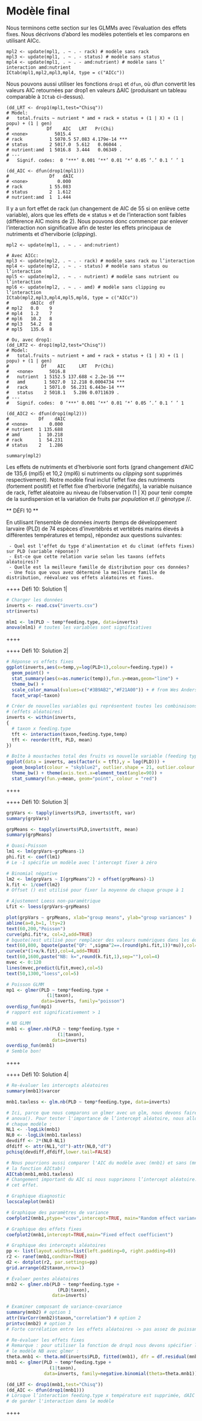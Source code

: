 # Modèle final

Nous terminons cette section sur les GLMMs avec l'évaluation des effets
fixes. Nous décrivons d'abord les modèles potentiels et les comparons
en utilisant AICc.

``` {.rsplus|}
mpl2 <- update(mpl1, . ~ . - rack) # modèle sans rack
mpl3 <- update(mpl1, . ~ . - status) # modèle sans status
mpl4 <- update(mpl1, . ~ . - amd:nutrient) # modèle sans l’ interaction amd:nutrient 
ICtab(mpl1,mpl2,mpl3,mpl4, type = c("AICc"))
```

Nous pouvons aussi utiliser les fonctions `drop1` et `dfun`, où dfun
convertit les valeurs AIC retournées par drop1 en valeurs ΔAIC
(produisant un tableau comparable à `ICtab` ci-dessus).

``` {.rsplus|}
(dd_LRT <- drop1(mpl1,test="Chisq"))
# Model:
#   total.fruits ~ nutrient * amd + rack + status + (1 | X) + (1 | popu) + (1 | gen)
#              Df    AIC   LRT   Pr(Chi)    
# <none>          5015.4                     
# rack          1 5070.5 57.083 4.179e-14 ***
# status        2 5017.0  5.612   0.06044 .  
# nutrient:amd  1 5016.8  3.444   0.06349 .  
# ---
#   Signif. codes:  0 ‘***’ 0.001 ‘**’ 0.01 ‘*’ 0.05 ‘.’ 0.1 ‘ ’ 1

(dd_AIC <- dfun(drop1(mpl1)))
#               Df   dAIC
# <none>           0.000
# rack          1 55.083
# status        2  1.612
# nutrient:amd  1  1.444
```

Il y a un fort effet de rack (un changement de AIC de 55 si on enlève
cette variable), alors que les effets de « status » et de l'interaction
sont faibles (différence AIC moins de 2). Nous pouvons donc commencer
par enlever l'interaction non significative afin de tester les effets
principaux de nutriments et d'herviborie (*clipping*).

``` {.rsplus|}
mpl2 <- update(mpl1, . ~ . - and:nutrient)

# Avec AICc:
mpl3 <- update(mpl2, . ~ . - rack) # modèle sans rack ou l’interaction
mpl4 <- update(mpl2, . ~ . - status) # modèle sans status ou l’interaction
mpl5 <- update(mpl2, . ~ . - nutrient) # modèle sans nutrient ou l’interaction
mpl6 <- update(mpl2, . ~ . - amd) # modèle sans clipping ou l’interaction
ICtab(mpl2,mpl3,mpl4,mpl5,mpl6, type = c("AICc"))
#        dAICc  df
# mpl2   0.0    9 
# mpl4   1.2    7 
# mpl6   10.2   8 
# mpl3   54.2   8 
# mpl5   135.6  8 

# Ou, avec drop1:
(dd_LRT2 <- drop1(mpl2,test="Chisq"))
# Model:
#   total.fruits ~ nutrient + amd + rack + status + (1 | X) + (1 | popu) + (1 | gen)
#            Df    AIC     LRT   Pr(Chi)    
#   <none>      5016.8                      
#   nutrient  1 5152.5 137.688 < 2.2e-16 ***
#   amd       1 5027.0  12.218 0.0004734 ***
#   rack      1 5071.0  56.231 6.443e-14 ***
#   status    2 5018.1   5.286 0.0711639 .  
# ---
#   Signif. codes:  0 ‘***’ 0.001 ‘**’ 0.01 ‘*’ 0.05 ‘.’ 0.1 ‘ ’ 1

(dd_AIC2 <- dfun(drop1(mpl2)))
#           Df    dAIC
# <none>        0.000
# nutrient  1 135.688
# amd       1  10.218
# rack      1  54.231
# status    2   1.286

summary(mpl2)
```

Les effets de nutriments et d'herbivorie sont forts (grand changement
d'AIC de 135,6 (mpl5) et 10,2 (mpl6) si nutriments ou *clipping* sont
supprimés respectivement). Notre modèle final inclut l'effet fixe des
nutriments (fortement positif) et l'effet fixe d'herbivorie (négatifs),
la variable nuisance de rack, l'effet aléatoire au niveau de
l'observation (1 \| X) pour tenir compte de la surdispersion et la
variation de fruits par *population* et // génotype //.

\*\* DÉFI 10 \*\*

En utilisant l'ensemble de données *inverts* (temps de développement
larvaire (PLD) de 74 espèces d'invertébrés et vertébrés marins élevés à
différentes températures et temps), répondez aux questions suivantes:

     - Quel est l'effet du type d'alimentation et du climat (effets fixes) sur PLD (variable réponse)?
     - Est-ce que cette relation varie selon les taxons (effets aléatoires)?
     - Quelle est la meilleure famille de distribution pour ces données?
     - Une fois que vous avez déterminé la meilleure famille de distribution, réévaluez vos effets aléatoires et fixes.

++++ Défi 10: Solution 1\|

```r
# Charger les données
inverts <- read.csv("inverts.csv")
str(inverts)

mlm1 <- lm(PLD ~ temp*feeding.type, data=inverts)
anova(mlm1) # toutes les variables sont significatives
```

++++

++++ Défi 10: Solution 2\|

```r

# Réponse vs effets fixes
ggplot(inverts,aes(x=temp,y=log(PLD+1),colour=feeding.type)) +
  geom_point() +
  stat_summary(aes(x=as.numeric(temp)),fun.y=mean,geom="line") +
  theme_bw() +
  scale_color_manual(values=c("#3B9AB2","#F21A00")) + # from Wes Anderson Zissou palette
  facet_wrap(~taxon)

# Créer de nouvelles variables qui représentent toutes les combinaisons de feeding type x temp x taxa 
# (effets aléatoires)
inverts <- within(inverts,
{
  # taxon x feeding.type
  tft <- interaction(taxon,feeding.type,temp)
  tft <- reorder(tft, PLD, mean)
})

# Boîte à moustaches total des fruits vs nouvelle variable (feeding type x temp x taxa)
ggplot(data = inverts, aes(factor(x = tft),y = log(PLD))) +
  geom_boxplot(colour = "skyblue2", outlier.shape = 21, outlier.colour = "skyblue2") + 
  theme_bw() + theme(axis.text.x=element_text(angle=90)) + 
  stat_summary(fun.y=mean, geom="point", colour = "red") 
```

++++

++++ Défi 10: Solution 3\|

```r

grpVars <- tapply(inverts$PLD, inverts$tft, var)
summary(grpVars)

grpMeans <- tapply(inverts$PLD,inverts$tft, mean)
summary(grpMeans)

# Quasi-Poisson
lm1 <- lm(grpVars~grpMeans-1) 
phi.fit <- coef(lm1)
# Le -1 spécifie un modèle avec l'intercept fixer à zéro

# Binomial négative
lm2 <- lm(grpVars ~ I(grpMeans^2) + offset(grpMeans)-1)
k.fit <- 1/coef(lm2)
# Offset () est utilisé pour fixer la moyenne de chaque groupe à 1

# Ajustement Loess non-paramétrique
Lfit <- loess(grpVars~grpMeans)

plot(grpVars ~ grpMeans, xlab="group means", ylab="group variances" )
abline(a=0,b=1, lty=2)
text(60,200,"Poisson")
curve(phi.fit*x, col=2,add=TRUE)
# bquote()est utilisé pour remplacer des valeurs numériques dans les équations avec des symboles
text(60,800, bquote(paste("QP: ",sigma^2==.(round(phi.fit,1))*mu)),col=2)
curve(x*(1+x/k.fit),col=4,add=TRUE)
text(60,1600,paste("NB: k=",round(k.fit,1),sep=""),col=4)
mvec <- 0:120
lines(mvec,predict(Lfit,mvec),col=5)
text(50,1300,"loess",col=5)

# Poisson GLMM 
mp1 <- glmer(PLD ~ temp*feeding.type +
               (1|taxon),
             data=inverts, family="poisson")
overdisp_fun(mp1)
# rapport est significativement > 1

# NB GLMM
mnb1 <- glmer.nb(PLD ~ temp*feeding.type +
                   (1|taxon),
                 data=inverts)
overdisp_fun(mnb1)
# Semble bon!
```

++++

++++ Défi 10: Solution 4\|

```r

# Re-évaluer les intercepts aléatoires
summary(mnb1)$varcor

mnb1.taxless <- glm.nb(PLD ~ temp*feeding.type, data=inverts)

# Ici, parce que nous comparons un glmer avec un glm, nous devons faire quelque chose de différent que 
# anova(). Pour tester l'importance de l’intercept aléatoire, nous allons comparer la vraisemblance de 
# chaque modèle :
NL1 <- -logLik(mnb1)
NL0 <- -logLik(mnb1.taxless)
devdiff <- 2*(NL0-NL1)
dfdiff <- attr(NL1,"df")-attr(NL0,"df")
pchisq(devdiff,dfdiff,lower.tail=FALSE)

# Nous pourrions aussi comparer l'AIC du modèle avec (mnb1) et sans (mnb1.taxless) effets aléatoires avec 
# la fonction AICtab() 
AICtab(mnb1,mnb1.taxless) 
# Changement important du AIC si nous supprimons l’intercept aléatoire. Donc, ça vaut la peine de garder 
# cet effet.

# Graphique diagnostic 
locscaleplot(mnb1)

# Graphique des paramètres de variance
coefplot2(mnb1,ptype="vcov",intercept=TRUE, main="Random effect variance")

# Graphique des effets fixes
coefplot2(mnb1,intercept=TRUE,main="Fixed effect coefficient")

# Graphique des intercepts aléatoires 
pp <- list(layout.widths=list(left.padding=0, right.padding=0))
r2 <- ranef(mnb1,condVar=TRUE)
d2 <- dotplot(r2, par.settings=pp)
grid.arrange(d2$taxon,nrow=1)

# Évaluer pentes aléatoires
mnb2 <- glmer.nb(PLD ~ temp*feeding.type +
                   (PLD|taxon),
                 data=inverts)
                 
# Examiner composant de variance-covariance
summary(mnb2) # option 1
attr(VarCorr(mnb2)$taxon,"correlation") # option 2
printvc(mnb2) # option 3
# Forte corrélation entre les effets aléatoires -> pas assez de puissance pour tester pentes aléatoires

# Re-évaluer les effets fixes
# Remarque : pour utiliser la fonction de drop1 nous devons spécifier le paramètre thêta et exécuter 
# le modèle NB avec glmer :
theta.mnb1 <- theta.md(inverts$PLD, fitted(mnb1), dfr = df.residual(mnb1))
mnb1 <- glmer(PLD ~ temp*feeding.type +
                (1|taxon),
              data=inverts, family=negative.binomial(theta=theta.mnb1))

(dd_LRT <- drop1(mnb1,test="Chisq"))
(dd_AIC <- dfun(drop1(mnb1)))
# Lorsque l’interaction feeding.type x température est supprimée, dAIC change de plus de 2 unité → suggère
# de garder l'interaction dans le modèle
```

++++